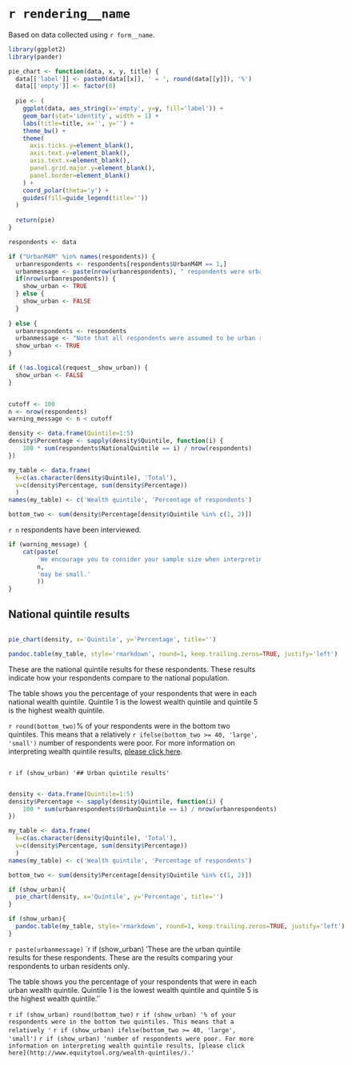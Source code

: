 # `r rendering__name`
Based on data collected using `r form__name`.

```r
library(ggplot2)
library(pander)

pie_chart <- function(data, x, y, title) {
  data[['label']] <- paste0(data[[x]], ' = ', round(data[[y]]), '%')
  data[['empty']] <- factor(0)
  
  pie <- (
    ggplot(data, aes_string(x='empty', y=y, fill='label')) +
    geom_bar(stat='identity', width = 1) +
    labs(title=title, x='', y='') + 
    theme_bw() +
    theme(
      axis.ticks.y=element_blank(),
      axis.text.y=element_blank(),
      axis.text.x=element_blank(),
      panel.grid.major.y=element_blank(),
      panel.border=element_blank()
    ) +
    coord_polar(theta='y') +
    guides(fill=guide_legend(title=''))
  )
  
  return(pie)  
}

respondents <- data

if ("UrbanM4M" %in% names(respondents)) {
  urbanrespondents <- respondents[respondents$UrbanM4M == 1,]
  urbanmessage <- paste(nrow(urbanrespondents), " respondents were urban residents.")
  if(nrow(urbanrespondents)) {
    show_urban <- TRUE
  } else {
    show_urban <- FALSE
  }
    
} else {
  urbanrespondents <- respondents
  urbanmessage <- "Note that all respondents were assumed to be urban residents."
  show_urban <- TRUE
}

if (!as.logical(request__show_urban)) {
  show_urban <- FALSE
}


cutoff <- 100
n <- nrow(respondents)
warning_message <- n < cutoff

density <- data.frame(Quintile=1:5)
density$Percentage <- sapply(density$Quintile, function(i) {
    100 * sum(respondents$NationalQuintile == i) / nrow(respondents)
})

my_table <- data.frame(
  k=c(as.character(density$Quintile), 'Total'),
  v=c(density$Percentage, sum(density$Percentage))
  )
names(my_table) <- c('Wealth quintile', 'Percentage of respondents')

bottom_two <- sum(density$Percentage[density$Quintile %in% c(1, 2)])
```

`r n` respondents have been interviewed.

```r
if (warning_message) {
    cat(paste(
        'We encourage you to consider your sample size when interpreting results. This sample of',
        n,
        'may be small.'
        ))
}
```

## National quintile results

<div style="float: left;">
```r
pie_chart(density, x='Quintile', y='Percentage', title='')
```

```r
pandoc.table(my_table, style='rmarkdown', round=1, keep.trailing.zeros=TRUE, justify='left')
```
</div>

These are the national quintile results for these respondents. These results indicate how your respondents compare to the national population.

The table shows you the percentage of your respondents that were
in each national wealth quintile.  Quintile 1 is the lowest wealth quintile and quintile 5 is the highest wealth quintile.

`r round(bottom_two)`% of your respondents were in the bottom two
quintiles. This means that a relatively `r ifelse(bottom_two >= 40,
'large', 'small')` number of respondents were poor. For more
information on interpreting wealth quintile results,
[please click here](http://www.equitytool.org/wealth-quintiles/).


<div style="clear: both;"></div>


`r if (show_urban) '## Urban quintile results'`

<div style="float: left;">
```r
density <- data.frame(Quintile=1:5)
density$Percentage <- sapply(density$Quintile, function(i) {
    100 * sum(urbanrespondents$UrbanQuintile == i) / nrow(urbanrespondents)
})

my_table <- data.frame(
  k=c(as.character(density$Quintile), 'Total'),
  v=c(density$Percentage, sum(density$Percentage))
  )
names(my_table) <- c('Wealth quintile', 'Percentage of respondents')

bottom_two <- sum(density$Percentage[density$Quintile %in% c(1, 2)])

if (show_urban){
  pie_chart(density, x='Quintile', y='Percentage', title='')
}
```

```r
if (show_urban){
  pandoc.table(my_table, style='rmarkdown', round=1, keep.trailing.zeros=TRUE, justify='left')
}
```
</div>

`r paste(urbanmessage)`
`r if (show_urban) 'These are the urban quintile results for these respondents. These are the results comparing your respondents to urban residents only. 

The table shows you the percentage of your respondents that were
in each urban wealth quintile. Quintile 1 is the lowest wealth quintile and quintile 5 is the highest wealth quintile.'`

`r if (show_urban) round(bottom_two)`
`r if (show_urban) '% of your respondents were in the bottom two
quintiles. This means that a relatively '`
`r if (show_urban) ifelse(bottom_two >= 40,
'large', 'small')` 
`r if (show_urban) 'number of respondents were poor. For more
information on interpreting wealth quintile results,
[please click here](http://www.equitytool.org/wealth-quintiles/).'`


<div style="clear: both;margin-bottom:120px;"></div>
